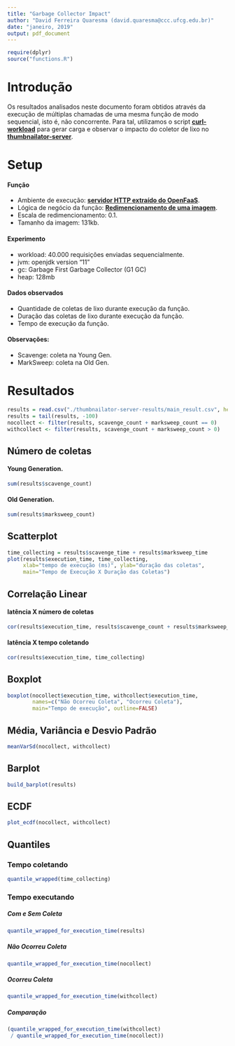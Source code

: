 ```yaml
---
title: "Garbage Collector Impact"
author: "David Ferreira Quaresma (david.quaresma@ccc.ufcg.edu.br)"
date: "janeiro, 2019"
output: pdf_document
---
```


```r
require(dplyr)
source("functions.R")
```

# Introdução
Os resultados analisados neste documento foram obtidos através da execução de múltiplas chamadas de uma mesma função de modo sequencial, isto é, não concorrente. Para tal, utilizamos o script [**curl-workload**](https://github.com/dfquaresma/pibic-faas/blob/master/analysis/curl-workload.sh) para gerar carga e observar o impacto do coletor de lixo no [**thumbnailator-server**](https://github.com/dfquaresma/pibic-faas/tree/master/functions/thumbnailator/thumbnailator-server-maven).

# Setup

#### Função 
- Ambiente de execução: [**servidor HTTP extraído do OpenFaaS**](https://github.com/dfquaresma/pibic-faas/blob/master/functions/thumbnailator/thumbnailator-server-maven/src/main/java/com/thumbnailator/server/App.java).
- Lógica de negócio da função: [**Redimencionamento de uma imagem**](https://github.com/dfquaresma/pibic-faas/blob/master/functions/thumbnailator/thumbnailator-server-maven/src/main/java/com/thumbnailator/function/Handler.java).
- Escala de redimencionamento: 0.1.
- Tamanho da imagem: 131kb.

#### Experimento
- workload: 40.000 requisições enviadas sequencialmente.
- jvm: openjdk version "11"
- gc:  Garbage First Garbage Collector (G1 GC) 
- heap: 128mb

#### Dados observados 
- Quantidade de coletas de lixo durante execução da função.
- Duração das coletas de lixo durante execução da função.
- Tempo de execução da função.

#### Observações:
- Scavenge: coleta na Young Gen.
- MarkSweep: coleta na Old Gen.

# Resultados
```r
results = read.csv("./thumbnailator-server-results/main_result.csv", header=T, dec=".")
results = tail(results, -100)
nocollect <- filter(results, scavenge_count + marksweep_count == 0)
withcollect <- filter(results, scavenge_count + marksweep_count > 0)
```

## Número de coletas
#### Young Generation.
```r
sum(results$scavenge_count)
```
#### Old Generation.
```r
sum(results$marksweep_count) 
```

## Scatterplot
```r
time_collecting = results$scavenge_time + results$marksweep_time
plot(results$execution_time, time_collecting,
     xlab="tempo de execução (ms)", ylab="duração das coletas",
     main="Tempo de Execução X Duração das Coletas")
```

## Correlação Linear
#### latência X número de coletas
```r
cor(results$execution_time, results$scavenge_count + results$marksweep_count)
```
#### latência X tempo coletando
```r
cor(results$execution_time, time_collecting)
```

## Boxplot
```r
boxplot(nocollect$execution_time, withcollect$execution_time,
        names=c("Não Ocorreu Coleta", "Ocorreu Coleta"),
        main="Tempo de execução", outline=FALSE)
```

## Média, Variância e Desvio Padrão
```r
meanVarSd(nocollect, withcollect)
```

## Barplot
```r
build_barplot(results)
```

## ECDF
```r
plot_ecdf(nocollect, withcollect)
```

## Quantiles
### Tempo coletando
```r
quantile_wrapped(time_collecting)
```
### Tempo executando 
##### Com e Sem Coleta
```r
quantile_wrapped_for_execution_time(results)
```
##### Não Ocorreu Coleta
```r
quantile_wrapped_for_execution_time(nocollect)
```
##### Ocorreu Coleta
```r
quantile_wrapped_for_execution_time(withcollect)
```
##### Comparação
```r
(quantile_wrapped_for_execution_time(withcollect) 
 / quantile_wrapped_for_execution_time(nocollect))
```

